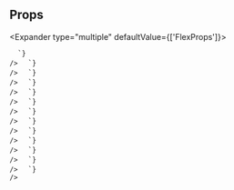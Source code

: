 
## Props

<Expander type="multiple" defaultValue={['FlexProps']}>
  
<ExpanderItem title="FlexProps" value="FlexProps">
    <ReactMarkdown
      remarkPlugins={[remarkGfm]}
      children={`
| name | type | default | description |
| ---- | ---- | ------- | ----------- |
| - | - | - | - |

      `}
    />

  </ExpanderItem>

<ExpanderItem title="AriaAttributes" value="AriaAttributes">
    <ReactMarkdown
      remarkPlugins={[remarkGfm]}
      children={`
| name | type | default | description |
| ---- | ---- | ------- | ----------- |
| aria-activedescendant | string | - | Identifies the currently active element when DOM focus is on a composite widget, textbox, group, or application. |
| aria-atomic | Booleanish | - | Indicates whether assistive technologies will present all, or only parts of, the changed region based on the change notifications defined by the aria-relevant attribute. |
| aria-autocomplete | "list" &#124; "none" &#124; "inline" &#124; "both" | - | Indicates whether inputting text could trigger display of one or more predictions of the user's intended value for an input and specifies how predictions would be presented if they are made. |
| aria-busy | Booleanish | - | Indicates an element is being modified and that assistive technologies MAY want to wait until the modifications are complete before exposing them to the user. |
| aria-checked | boolean &#124; "true" &#124; "false" &#124; "mixed" | - | Indicates the current "checked" state of checkboxes, radio buttons, and other widgets. @see aria-pressed @see aria-selected. |
| aria-colcount | number | - | Defines the total number of columns in a table, grid, or treegrid. @see aria-colindex. |
| aria-colindex | number | - | Defines an element's column index or position with respect to the total number of columns within a table, grid, or treegrid. @see aria-colcount @see aria-colspan. |
| aria-colspan | number | - | Defines the number of columns spanned by a cell or gridcell within a table, grid, or treegrid. @see aria-colindex @see aria-rowspan. |
| aria-controls | string | - | Identifies the element (or elements) whose contents or presence are controlled by the current element. @see aria-owns. |
| aria-current | boolean &#124; "time" &#124; "true" &#124; "false" &#124; "page" &#124; "step" &#124; "location" &#124; "date" | - | Indicates the element that represents the current item within a container or set of related elements. |
| aria-describedby | string | - | Identifies the element (or elements) that describes the object. @see aria-labelledby |
| aria-details | string | - | Identifies the element that provides a detailed, extended description for the object. @see aria-describedby. |
| aria-disabled | Booleanish | - | Indicates that the element is perceivable but disabled, so it is not editable or otherwise operable. @see aria-hidden @see aria-readonly. |
| aria-dropeffect | "link" &#124; "none" &#124; "copy" &#124; "execute" &#124; "move" &#124; "popup" | - | Indicates what functions can be performed when a dragged object is released on the drop target. @deprecated in ARIA 1.1 |
| aria-errormessage | string | - | Identifies the element that provides an error message for the object. @see aria-invalid @see aria-describedby. |
| aria-expanded | Booleanish | - | Indicates whether the element, or another grouping element it controls, is currently expanded or collapsed. |
| aria-flowto | string | - | Identifies the next element (or elements) in an alternate reading order of content which, at the user's discretion, allows assistive technology to override the general default of reading in document source order. |
| aria-grabbed | Booleanish | - | Indicates an element's "grabbed" state in a drag-and-drop operation. @deprecated in ARIA 1.1 |
| aria-haspopup | boolean &#124; "dialog" &#124; "menu" &#124; "true" &#124; "false" &#124; "grid" &#124; "listbox" &#124; "tree" | - | Indicates the availability and type of interactive popup element, such as menu or dialog, that can be triggered by an element. |
| aria-hidden | Booleanish | - | Indicates whether the element is exposed to an accessibility API. @see aria-disabled. |
| aria-invalid | boolean &#124; "true" &#124; "false" &#124; "grammar" &#124; "spelling" | - | Indicates the entered value does not conform to the format expected by the application. @see aria-errormessage. |
| aria-keyshortcuts | string | - | Indicates keyboard shortcuts that an author has implemented to activate or give focus to an element. |
| aria-label | string | - | Defines a string value that labels the current element. @see aria-labelledby. |
| aria-labelledby | string | - | Identifies the element (or elements) that labels the current element. @see aria-describedby. |
| aria-level | number | - | Defines the hierarchical level of an element within a structure. |
| aria-live | "off" &#124; "assertive" &#124; "polite" | - | Indicates that an element will be updated, and describes the types of updates the user agents, assistive technologies, and user can expect from the live region. |
| aria-modal | Booleanish | - | Indicates whether an element is modal when displayed. |
| aria-multiline | Booleanish | - | Indicates whether a text box accepts multiple lines of input or only a single line. |
| aria-multiselectable | Booleanish | - | Indicates that the user may select more than one item from the current selectable descendants. |
| aria-orientation | "horizontal" &#124; "vertical" | - | Indicates whether the element's orientation is horizontal, vertical, or unknown/ambiguous. |
| aria-owns | string | - | Identifies an element (or elements) in order to define a visual, functional, or contextual parent/child relationship between DOM elements where the DOM hierarchy cannot be used to represent the relationship. @see aria-controls. |
| aria-placeholder | string | - | Defines a short hint (a word or short phrase) intended to aid the user with data entry when the control has no value. A hint could be a sample value or a brief description of the expected format. |
| aria-posinset | number | - | Defines an element's number or position in the current set of listitems or treeitems. Not required if all elements in the set are present in the DOM. @see aria-setsize. |
| aria-pressed | boolean &#124; "true" &#124; "false" &#124; "mixed" | - | Indicates the current "pressed" state of toggle buttons. @see aria-checked @see aria-selected. |
| aria-readonly | Booleanish | - | Indicates that the element is not editable, but is otherwise operable. @see aria-disabled. |
| aria-relevant | "text" &#124; "additions" &#124; "additions removals" &#124; "additions text" &#124; "all" &#124; "removals" &#124; "removals additions" &#124; "removals text" &#124; "text additions" &#124; "text removals" | - | Indicates what notifications the user agent will trigger when the accessibility tree within a live region is modified. @see aria-atomic. |
| aria-required | Booleanish | - | Indicates that user input is required on the element before a form may be submitted. |
| aria-roledescription | string | - | Defines a human-readable, author-localized description for the role of an element. |
| aria-rowcount | number | - | Defines the total number of rows in a table, grid, or treegrid. @see aria-rowindex. |
| aria-rowindex | number | - | Defines an element's row index or position with respect to the total number of rows within a table, grid, or treegrid. @see aria-rowcount @see aria-rowspan. |
| aria-rowspan | number | - | Defines the number of rows spanned by a cell or gridcell within a table, grid, or treegrid. @see aria-rowindex @see aria-colspan. |
| aria-selected | Booleanish | - | Indicates the current "selected" state of various widgets. @see aria-checked @see aria-pressed. |
| aria-setsize | number | - | Defines the number of items in the current set of listitems or treeitems. Not required if all elements in the set are present in the DOM. @see aria-posinset. |
| aria-sort | "none" &#124; "ascending" &#124; "descending" &#124; "other" | - | Indicates if items in a table or grid are sorted in ascending or descending order. |
| aria-valuemax | number | - | Defines the maximum allowed value for a range widget. |
| aria-valuemin | number | - | Defines the minimum allowed value for a range widget. |
| aria-valuenow | number | - | Defines the current value for a range widget. @see aria-valuetext. |
| aria-valuetext | string | - | Defines the human readable text alternative of aria-valuenow for a range widget. |

      `}
    />

  </ExpanderItem>

<ExpanderItem title="AriaProps" value="AriaProps">
    <ReactMarkdown
      remarkPlugins={[remarkGfm]}
      children={`
| name | type | default | description |
| ---- | ---- | ------- | ----------- |
| ariaLabel | string | - |  |
| ariaValuetext | string | - |  |
| role | React.AriaRole | - |  |

      `}
    />

  </ExpanderItem>

<ExpanderItem title="Attributes" value="Attributes">
    <ReactMarkdown
      remarkPlugins={[remarkGfm]}
      children={`
| name | type | default | description |
| ---- | ---- | ------- | ----------- |
| key | Key | - |  |

      `}
    />

  </ExpanderItem>

<ExpanderItem title="BaseComponentProps" value="BaseComponentProps">
    <ReactMarkdown
      remarkPlugins={[remarkGfm]}
      children={`
| name | type | default | description |
| ---- | ---- | ------- | ----------- |
| as | ElementType | - |  |
| id | string | - | Unique identifier |
| className | string | - | Additional CSS class name for component |
| testId | string | - | Used to provide a &#96;data-testid&#96; attribute for testing purposes |

      `}
    />

  </ExpanderItem>

<ExpanderItem title="BaseStyleProps" value="BaseStyleProps">
    <ReactMarkdown
      remarkPlugins={[remarkGfm]}
      children={`
| name | type | default | description |
| ---- | ---- | ------- | ----------- |
| alignSelf | ResponsiveStyle&#60;StyleToken&#60;AlignSelf&#62;&#62; | - |  |
| backgroundColor | ResponsiveStyle&#60;StyleToken&#60;BackgroundColor&#62;&#62; | - |  |
| backgroundImage | ResponsiveStyle&#60;StyleToken&#60;BackgroundImage&#62;&#62; | - |  |
| border | ResponsiveStyle&#60;StyleToken&#60;Border&#60;0 &#124; (string & \{\})&#62;&#62;&#62; | - |  |
| borderRadius | ResponsiveStyle&#60;StyleToken&#60;BorderRadius&#60;0 &#124; (string & \{\})&#62;&#62;&#62; | - |  |
| bottom | ResponsiveStyle&#60;StyleToken&#60;Bottom&#60;0 &#124; (string & \{\})&#62;&#62;&#62; | - |  |
| boxShadow | ResponsiveStyle&#60;StyleToken&#60;BoxShadow&#62;&#62; | - |  |
| color | ResponsiveStyle&#60;StyleToken&#60;Color&#62;&#62; | - |  |
| display | ResponsiveStyle&#60;StyleToken&#60;Display&#62;&#62; | - |  |
| fontFamily | ResponsiveStyle&#60;StyleToken&#60;FontFamily&#62;&#62; | - |  |
| fontSize | ResponsiveStyle&#60;StyleToken&#60;FontSize&#60;0 &#124; (string & \{\})&#62;&#62;&#62; | - |  |
| fontStyle | ResponsiveStyle&#60;StyleToken&#60;FontStyle&#62;&#62; | - |  |
| fontWeight | ResponsiveStyle&#60;StyleToken&#60;FontWeight&#62;&#62; | - |  |
| height | ResponsiveStyle&#60;StyleToken&#60;Height&#60;0 &#124; (string & \{\})&#62;&#62;&#62; | - |  |
| left | ResponsiveStyle&#60;StyleToken&#60;Left&#60;0 &#124; (string & \{\})&#62;&#62;&#62; | - |  |
| letterSpacing | ResponsiveStyle&#60;StyleToken&#60;LetterSpacing&#60;0 &#124; (string & \{\})&#62;&#62;&#62; | - |  |
| lineHeight | ResponsiveStyle&#60;StyleToken&#60;LineHeight&#60;0 &#124; (string & \{\})&#62;&#62;&#62; | - |  |
| margin | ResponsiveStyle&#60;StyleToken&#60;Margin&#60;0 &#124; (string & \{\})&#62;&#62;&#62; | - |  |
| marginBlockEnd | ResponsiveStyle&#60;StyleToken&#60;MarginBlockEnd&#60;0 &#124; (string & \{\})&#62;&#62;&#62; | - |  |
| marginBlockStart | ResponsiveStyle&#60;StyleToken&#60;MarginBlockStart&#60;0 &#124; (string & \{\})&#62;&#62;&#62; | - |  |
| marginBottom | ResponsiveStyle&#60;StyleToken&#60;MarginBlockEnd&#60;0 &#124; (string & \{\})&#62;&#62;&#62; | - |  |
| marginInlineEnd | ResponsiveStyle&#60;StyleToken&#60;MarginInlineEnd&#60;0 &#124; (string & \{\})&#62;&#62;&#62; | - |  |
| marginInlineStart | ResponsiveStyle&#60;StyleToken&#60;MarginInlineStart&#60;0 &#124; (string & \{\})&#62;&#62;&#62; | - |  |
| marginLeft | ResponsiveStyle&#60;StyleToken&#60;MarginInlineStart&#60;0 &#124; (string & \{\})&#62;&#62;&#62; | - |  |
| marginRight | ResponsiveStyle&#60;StyleToken&#60;MarginInlineEnd&#60;0 &#124; (string & \{\})&#62;&#62;&#62; | - |  |
| marginTop | ResponsiveStyle&#60;StyleToken&#60;MarginBlockStart&#60;0 &#124; (string & \{\})&#62;&#62;&#62; | - |  |
| maxHeight | ResponsiveStyle&#60;StyleToken&#60;MaxHeight&#60;0 &#124; (string & \{\})&#62;&#62;&#62; | - |  |
| maxWidth | ResponsiveStyle&#60;StyleToken&#60;MaxWidth&#60;0 &#124; (string & \{\})&#62;&#62;&#62; | - |  |
| minHeight | ResponsiveStyle&#60;StyleToken&#60;MinHeight&#60;0 &#124; (string & \{\})&#62;&#62;&#62; | - |  |
| minWidth | ResponsiveStyle&#60;StyleToken&#60;MinWidth&#60;0 &#124; (string & \{\})&#62;&#62;&#62; | - |  |
| opacity | ResponsiveStyle&#60;StyleToken&#60;Opacity&#62;&#62; | - |  |
| overflow | ResponsiveStyle&#60;StyleToken&#60;Overflow&#62;&#62; | - |  |
| padding | ResponsiveStyle&#60;StyleToken&#60;Padding&#60;0 &#124; (string & \{\})&#62;&#62;&#62; | - |  |
| paddingBlockEnd | ResponsiveStyle&#60;StyleToken&#60;MarginBlockEnd&#60;0 &#124; (string & \{\})&#62;&#62;&#62; | - |  |
| paddingBlockStart | ResponsiveStyle&#60;StyleToken&#60;MarginBlockStart&#60;0 &#124; (string & \{\})&#62;&#62;&#62; | - |  |
| paddingBottom | ResponsiveStyle&#60;StyleToken&#60;PaddingBlockEnd&#60;0 &#124; (string & \{\})&#62;&#62;&#62; | - |  |
| paddingInlineEnd | ResponsiveStyle&#60;StyleToken&#60;MarginInlineEnd&#60;0 &#124; (string & \{\})&#62;&#62;&#62; | - |  |
| paddingInlineStart | ResponsiveStyle&#60;StyleToken&#60;MarginInlineStart&#60;0 &#124; (string & \{\})&#62;&#62;&#62; | - |  |
| paddingLeft | ResponsiveStyle&#60;StyleToken&#60;PaddingInlineStart&#60;0 &#124; (string & \{\})&#62;&#62;&#62; | - |  |
| paddingRight | ResponsiveStyle&#60;StyleToken&#60;PaddingInlineEnd&#60;0 &#124; (string & \{\})&#62;&#62;&#62; | - |  |
| paddingTop | ResponsiveStyle&#60;StyleToken&#60;PaddingBlockStart&#60;0 &#124; (string & \{\})&#62;&#62;&#62; | - |  |
| position | ResponsiveStyle&#60;StyleToken&#60;Position&#62;&#62; | - |  |
| right | ResponsiveStyle&#60;StyleToken&#60;Right&#60;0 &#124; (string & \{\})&#62;&#62;&#62; | - |  |
| textAlign | ResponsiveStyle&#60;StyleToken&#60;TextAlign&#62;&#62; | - |  |
| textDecoration | ResponsiveStyle&#60;StyleToken&#60;TextDecoration&#60;0 &#124; (string & \{\})&#62;&#62;&#62; | - |  |
| textTransform | ResponsiveStyle&#60;StyleToken&#60;TextTransform&#62;&#62; | - |  |
| top | ResponsiveStyle&#60;StyleToken&#60;Top&#60;0 &#124; (string & \{\})&#62;&#62;&#62; | - |  |
| transform | ResponsiveStyle&#60;StyleToken&#60;Transform&#62;&#62; | - |  |
| transformOrigin | ResponsiveStyle&#60;StyleToken&#60;TransformOrigin&#60;0 &#124; (string & \{\})&#62;&#62;&#62; | - |  |
| width | ResponsiveStyle&#60;StyleToken&#60;Width&#60;0 &#124; (string & \{\})&#62;&#62;&#62; | - |  |
| whiteSpace | ResponsiveStyle&#60;StyleToken&#60;WhiteSpace&#62;&#62; | - |  |

      `}
    />

  </ExpanderItem>

<ExpanderItem title="CSSLayoutStyleProps" value="CSSLayoutStyleProps">
    <ReactMarkdown
      remarkPlugins={[remarkGfm]}
      children={`
| name | type | default | description |
| ---- | ---- | ------- | ----------- |
| alignItems | ResponsiveStyle&#60;AlignItems&#62; | - | Controls where the Flex/Grid items sit on the cross axis. |
| alignContent | ResponsiveStyle&#60;AlignContent&#62; | - | Sets the distribution of space between and around content items |
| justifyContent | ResponsiveStyle&#60;JustifyContent&#62; | - | Controls where the Flex/Grid items sit on the main axis. |
| gap | ResponsiveStyle&#60;StyleToken&#60;Gap&#60;0 &#124; (string & \{\})&#62;&#62;&#62; | - | Spacing between child components. Shorthand for rowGap and columnGap. |
| columnGap | ResponsiveStyle&#60;StyleToken&#60;GridColumnGap&#60;0 &#124; (string & \{\})&#62;&#62;&#62; | - | Spacing between Flex/Grid child columns |
| rowGap | ResponsiveStyle&#60;StyleToken&#60;RowGap&#60;0 &#124; (string & \{\})&#62;&#62;&#62; | - | Spacing between Flex/Grid child rows |

      `}
    />

  </ExpanderItem>

<ExpanderItem title="DOMAttributes" value="DOMAttributes">
    <ReactMarkdown
      remarkPlugins={[remarkGfm]}
      children={`
| name | type | default | description |
| ---- | ---- | ------- | ----------- |
| dangerouslySetInnerHTML | \{ __html: string; \} | - |  |
| onCopy | ClipboardEventHandler&#60;HTMLDivElement&#62; | - |  |
| onCopyCapture | ClipboardEventHandler&#60;HTMLDivElement&#62; | - |  |
| onCut | ClipboardEventHandler&#60;HTMLDivElement&#62; | - |  |
| onCutCapture | ClipboardEventHandler&#60;HTMLDivElement&#62; | - |  |
| onPaste | ClipboardEventHandler&#60;HTMLDivElement&#62; | - |  |
| onPasteCapture | ClipboardEventHandler&#60;HTMLDivElement&#62; | - |  |
| onCompositionEnd | CompositionEventHandler&#60;HTMLDivElement&#62; | - |  |
| onCompositionEndCapture | CompositionEventHandler&#60;HTMLDivElement&#62; | - |  |
| onCompositionStart | CompositionEventHandler&#60;HTMLDivElement&#62; | - |  |
| onCompositionStartCapture | CompositionEventHandler&#60;HTMLDivElement&#62; | - |  |
| onCompositionUpdate | CompositionEventHandler&#60;HTMLDivElement&#62; | - |  |
| onCompositionUpdateCapture | CompositionEventHandler&#60;HTMLDivElement&#62; | - |  |
| onFocus | FocusEventHandler&#60;HTMLDivElement&#62; | - |  |
| onFocusCapture | FocusEventHandler&#60;HTMLDivElement&#62; | - |  |
| onBlur | FocusEventHandler&#60;HTMLDivElement&#62; | - |  |
| onBlurCapture | FocusEventHandler&#60;HTMLDivElement&#62; | - |  |
| onChange | FormEventHandler&#60;HTMLDivElement&#62; | - |  |
| onChangeCapture | FormEventHandler&#60;HTMLDivElement&#62; | - |  |
| onBeforeInput | FormEventHandler&#60;HTMLDivElement&#62; | - |  |
| onBeforeInputCapture | FormEventHandler&#60;HTMLDivElement&#62; | - |  |
| onInput | FormEventHandler&#60;HTMLDivElement&#62; | - |  |
| onInputCapture | FormEventHandler&#60;HTMLDivElement&#62; | - |  |
| onReset | FormEventHandler&#60;HTMLDivElement&#62; | - |  |
| onResetCapture | FormEventHandler&#60;HTMLDivElement&#62; | - |  |
| onSubmit | FormEventHandler&#60;HTMLDivElement&#62; | - |  |
| onSubmitCapture | FormEventHandler&#60;HTMLDivElement&#62; | - |  |
| onInvalid | FormEventHandler&#60;HTMLDivElement&#62; | - |  |
| onInvalidCapture | FormEventHandler&#60;HTMLDivElement&#62; | - |  |
| onLoad | ReactEventHandler&#60;HTMLDivElement&#62; | - |  |
| onLoadCapture | ReactEventHandler&#60;HTMLDivElement&#62; | - |  |
| onError | ReactEventHandler&#60;HTMLDivElement&#62; | - |  |
| onErrorCapture | ReactEventHandler&#60;HTMLDivElement&#62; | - |  |
| onKeyDown | KeyboardEventHandler&#60;HTMLDivElement&#62; | - |  |
| onKeyDownCapture | KeyboardEventHandler&#60;HTMLDivElement&#62; | - |  |
| onKeyPress | KeyboardEventHandler&#60;HTMLDivElement&#62; | - | @deprecated |
| onKeyPressCapture | KeyboardEventHandler&#60;HTMLDivElement&#62; | - | @deprecated |
| onKeyUp | KeyboardEventHandler&#60;HTMLDivElement&#62; | - |  |
| onKeyUpCapture | KeyboardEventHandler&#60;HTMLDivElement&#62; | - |  |
| onAbort | ReactEventHandler&#60;HTMLDivElement&#62; | - |  |
| onAbortCapture | ReactEventHandler&#60;HTMLDivElement&#62; | - |  |
| onCanPlay | ReactEventHandler&#60;HTMLDivElement&#62; | - |  |
| onCanPlayCapture | ReactEventHandler&#60;HTMLDivElement&#62; | - |  |
| onCanPlayThrough | ReactEventHandler&#60;HTMLDivElement&#62; | - |  |
| onCanPlayThroughCapture | ReactEventHandler&#60;HTMLDivElement&#62; | - |  |
| onDurationChange | ReactEventHandler&#60;HTMLDivElement&#62; | - |  |
| onDurationChangeCapture | ReactEventHandler&#60;HTMLDivElement&#62; | - |  |
| onEmptied | ReactEventHandler&#60;HTMLDivElement&#62; | - |  |
| onEmptiedCapture | ReactEventHandler&#60;HTMLDivElement&#62; | - |  |
| onEncrypted | ReactEventHandler&#60;HTMLDivElement&#62; | - |  |
| onEncryptedCapture | ReactEventHandler&#60;HTMLDivElement&#62; | - |  |
| onEnded | ReactEventHandler&#60;HTMLDivElement&#62; | - |  |
| onEndedCapture | ReactEventHandler&#60;HTMLDivElement&#62; | - |  |
| onLoadedData | ReactEventHandler&#60;HTMLDivElement&#62; | - |  |
| onLoadedDataCapture | ReactEventHandler&#60;HTMLDivElement&#62; | - |  |
| onLoadedMetadata | ReactEventHandler&#60;HTMLDivElement&#62; | - |  |
| onLoadedMetadataCapture | ReactEventHandler&#60;HTMLDivElement&#62; | - |  |
| onLoadStart | ReactEventHandler&#60;HTMLDivElement&#62; | - |  |
| onLoadStartCapture | ReactEventHandler&#60;HTMLDivElement&#62; | - |  |
| onPause | ReactEventHandler&#60;HTMLDivElement&#62; | - |  |
| onPauseCapture | ReactEventHandler&#60;HTMLDivElement&#62; | - |  |
| onPlay | ReactEventHandler&#60;HTMLDivElement&#62; | - |  |
| onPlayCapture | ReactEventHandler&#60;HTMLDivElement&#62; | - |  |
| onPlaying | ReactEventHandler&#60;HTMLDivElement&#62; | - |  |
| onPlayingCapture | ReactEventHandler&#60;HTMLDivElement&#62; | - |  |
| onProgress | ReactEventHandler&#60;HTMLDivElement&#62; | - |  |
| onProgressCapture | ReactEventHandler&#60;HTMLDivElement&#62; | - |  |
| onRateChange | ReactEventHandler&#60;HTMLDivElement&#62; | - |  |
| onRateChangeCapture | ReactEventHandler&#60;HTMLDivElement&#62; | - |  |
| onSeeked | ReactEventHandler&#60;HTMLDivElement&#62; | - |  |
| onSeekedCapture | ReactEventHandler&#60;HTMLDivElement&#62; | - |  |
| onSeeking | ReactEventHandler&#60;HTMLDivElement&#62; | - |  |
| onSeekingCapture | ReactEventHandler&#60;HTMLDivElement&#62; | - |  |
| onStalled | ReactEventHandler&#60;HTMLDivElement&#62; | - |  |
| onStalledCapture | ReactEventHandler&#60;HTMLDivElement&#62; | - |  |
| onSuspend | ReactEventHandler&#60;HTMLDivElement&#62; | - |  |
| onSuspendCapture | ReactEventHandler&#60;HTMLDivElement&#62; | - |  |
| onTimeUpdate | ReactEventHandler&#60;HTMLDivElement&#62; | - |  |
| onTimeUpdateCapture | ReactEventHandler&#60;HTMLDivElement&#62; | - |  |
| onVolumeChange | ReactEventHandler&#60;HTMLDivElement&#62; | - |  |
| onVolumeChangeCapture | ReactEventHandler&#60;HTMLDivElement&#62; | - |  |
| onWaiting | ReactEventHandler&#60;HTMLDivElement&#62; | - |  |
| onWaitingCapture | ReactEventHandler&#60;HTMLDivElement&#62; | - |  |
| onAuxClick | MouseEventHandler&#60;HTMLDivElement&#62; | - |  |
| onAuxClickCapture | MouseEventHandler&#60;HTMLDivElement&#62; | - |  |
| onClick | MouseEventHandler&#60;HTMLDivElement&#62; | - |  |
| onClickCapture | MouseEventHandler&#60;HTMLDivElement&#62; | - |  |
| onContextMenu | MouseEventHandler&#60;HTMLDivElement&#62; | - |  |
| onContextMenuCapture | MouseEventHandler&#60;HTMLDivElement&#62; | - |  |
| onDoubleClick | MouseEventHandler&#60;HTMLDivElement&#62; | - |  |
| onDoubleClickCapture | MouseEventHandler&#60;HTMLDivElement&#62; | - |  |
| onDrag | DragEventHandler&#60;HTMLDivElement&#62; | - |  |
| onDragCapture | DragEventHandler&#60;HTMLDivElement&#62; | - |  |
| onDragEnd | DragEventHandler&#60;HTMLDivElement&#62; | - |  |
| onDragEndCapture | DragEventHandler&#60;HTMLDivElement&#62; | - |  |
| onDragEnter | DragEventHandler&#60;HTMLDivElement&#62; | - |  |
| onDragEnterCapture | DragEventHandler&#60;HTMLDivElement&#62; | - |  |
| onDragExit | DragEventHandler&#60;HTMLDivElement&#62; | - |  |
| onDragExitCapture | DragEventHandler&#60;HTMLDivElement&#62; | - |  |
| onDragLeave | DragEventHandler&#60;HTMLDivElement&#62; | - |  |
| onDragLeaveCapture | DragEventHandler&#60;HTMLDivElement&#62; | - |  |
| onDragOver | DragEventHandler&#60;HTMLDivElement&#62; | - |  |
| onDragOverCapture | DragEventHandler&#60;HTMLDivElement&#62; | - |  |
| onDragStart | DragEventHandler&#60;HTMLDivElement&#62; | - |  |
| onDragStartCapture | DragEventHandler&#60;HTMLDivElement&#62; | - |  |
| onDrop | DragEventHandler&#60;HTMLDivElement&#62; | - |  |
| onDropCapture | DragEventHandler&#60;HTMLDivElement&#62; | - |  |
| onMouseDown | MouseEventHandler&#60;HTMLDivElement&#62; | - |  |
| onMouseDownCapture | MouseEventHandler&#60;HTMLDivElement&#62; | - |  |
| onMouseEnter | MouseEventHandler&#60;HTMLDivElement&#62; | - |  |
| onMouseLeave | MouseEventHandler&#60;HTMLDivElement&#62; | - |  |
| onMouseMove | MouseEventHandler&#60;HTMLDivElement&#62; | - |  |
| onMouseMoveCapture | MouseEventHandler&#60;HTMLDivElement&#62; | - |  |
| onMouseOut | MouseEventHandler&#60;HTMLDivElement&#62; | - |  |
| onMouseOutCapture | MouseEventHandler&#60;HTMLDivElement&#62; | - |  |
| onMouseOver | MouseEventHandler&#60;HTMLDivElement&#62; | - |  |
| onMouseOverCapture | MouseEventHandler&#60;HTMLDivElement&#62; | - |  |
| onMouseUp | MouseEventHandler&#60;HTMLDivElement&#62; | - |  |
| onMouseUpCapture | MouseEventHandler&#60;HTMLDivElement&#62; | - |  |
| onSelect | ReactEventHandler&#60;HTMLDivElement&#62; | - |  |
| onSelectCapture | ReactEventHandler&#60;HTMLDivElement&#62; | - |  |
| onTouchCancel | TouchEventHandler&#60;HTMLDivElement&#62; | - |  |
| onTouchCancelCapture | TouchEventHandler&#60;HTMLDivElement&#62; | - |  |
| onTouchEnd | TouchEventHandler&#60;HTMLDivElement&#62; | - |  |
| onTouchEndCapture | TouchEventHandler&#60;HTMLDivElement&#62; | - |  |
| onTouchMove | TouchEventHandler&#60;HTMLDivElement&#62; | - |  |
| onTouchMoveCapture | TouchEventHandler&#60;HTMLDivElement&#62; | - |  |
| onTouchStart | TouchEventHandler&#60;HTMLDivElement&#62; | - |  |
| onTouchStartCapture | TouchEventHandler&#60;HTMLDivElement&#62; | - |  |
| onPointerDown | PointerEventHandler&#60;HTMLDivElement&#62; | - |  |
| onPointerDownCapture | PointerEventHandler&#60;HTMLDivElement&#62; | - |  |
| onPointerMove | PointerEventHandler&#60;HTMLDivElement&#62; | - |  |
| onPointerMoveCapture | PointerEventHandler&#60;HTMLDivElement&#62; | - |  |
| onPointerUp | PointerEventHandler&#60;HTMLDivElement&#62; | - |  |
| onPointerUpCapture | PointerEventHandler&#60;HTMLDivElement&#62; | - |  |
| onPointerCancel | PointerEventHandler&#60;HTMLDivElement&#62; | - |  |
| onPointerCancelCapture | PointerEventHandler&#60;HTMLDivElement&#62; | - |  |
| onPointerEnter | PointerEventHandler&#60;HTMLDivElement&#62; | - |  |
| onPointerEnterCapture | PointerEventHandler&#60;HTMLDivElement&#62; | - |  |
| onPointerLeave | PointerEventHandler&#60;HTMLDivElement&#62; | - |  |
| onPointerLeaveCapture | PointerEventHandler&#60;HTMLDivElement&#62; | - |  |
| onPointerOver | PointerEventHandler&#60;HTMLDivElement&#62; | - |  |
| onPointerOverCapture | PointerEventHandler&#60;HTMLDivElement&#62; | - |  |
| onPointerOut | PointerEventHandler&#60;HTMLDivElement&#62; | - |  |
| onPointerOutCapture | PointerEventHandler&#60;HTMLDivElement&#62; | - |  |
| onGotPointerCapture | PointerEventHandler&#60;HTMLDivElement&#62; | - |  |
| onGotPointerCaptureCapture | PointerEventHandler&#60;HTMLDivElement&#62; | - |  |
| onLostPointerCapture | PointerEventHandler&#60;HTMLDivElement&#62; | - |  |
| onLostPointerCaptureCapture | PointerEventHandler&#60;HTMLDivElement&#62; | - |  |
| onScroll | UIEventHandler&#60;HTMLDivElement&#62; | - |  |
| onScrollCapture | UIEventHandler&#60;HTMLDivElement&#62; | - |  |
| onWheel | WheelEventHandler&#60;HTMLDivElement&#62; | - |  |
| onWheelCapture | WheelEventHandler&#60;HTMLDivElement&#62; | - |  |
| onAnimationStart | AnimationEventHandler&#60;HTMLDivElement&#62; | - |  |
| onAnimationStartCapture | AnimationEventHandler&#60;HTMLDivElement&#62; | - |  |
| onAnimationEnd | AnimationEventHandler&#60;HTMLDivElement&#62; | - |  |
| onAnimationEndCapture | AnimationEventHandler&#60;HTMLDivElement&#62; | - |  |
| onAnimationIteration | AnimationEventHandler&#60;HTMLDivElement&#62; | - |  |
| onAnimationIterationCapture | AnimationEventHandler&#60;HTMLDivElement&#62; | - |  |
| onTransitionEnd | TransitionEventHandler&#60;HTMLDivElement&#62; | - |  |
| onTransitionEndCapture | TransitionEventHandler&#60;HTMLDivElement&#62; | - |  |

      `}
    />

  </ExpanderItem>

<ExpanderItem title="FlexContainerStyleProps" value="FlexContainerStyleProps">
    <ReactMarkdown
      remarkPlugins={[remarkGfm]}
      children={`
| name | type | default | description |
| ---- | ---- | ------- | ----------- |
| direction | ResponsiveStyle&#60;FlexDirection&#62; | - | Sets how flex items are placed in the flex container defining the main axis and the direction (normal or reversed). (maps to flex-direction CSS property) |
| wrap | ResponsiveStyle&#60;FlexWrap&#62; | - | The flexWrap property is set on containers and it controls what happens when children overflow the size of the container along the main axis. By default, children are forced into a single line (which can shrink elements). If wrapping is allowed, items are wrapped into multiple lines along the main axis if needed. (maps to flex-wrap CSS property) |

      `}
    />

  </ExpanderItem>

<ExpanderItem title="FlexItemStyleProps" value="FlexItemStyleProps">
    <ReactMarkdown
      remarkPlugins={[remarkGfm]}
      children={`
| name | type | default | description |
| ---- | ---- | ------- | ----------- |
| flex | ResponsiveStyle&#60;Flex&#60;0 &#124; (string & \{\})&#62;&#62; | - | Shorthand for flex grow / shrink / basis |
| order | ResponsiveStyle&#60;Order&#62; | - | Controls order flex items appear |
| grow | ResponsiveStyle&#60;FlexGrow&#62; | - | Ability for flex item to grow |
| shrink | ResponsiveStyle&#60;FlexShrink&#62; | - | Ability for flex item to shrink |
| basis | ResponsiveStyle&#60;FlexBasis&#60;0 &#124; (string & \{\})&#62;&#62; | - | Default size of element before remaining space is distributed |

      `}
    />

  </ExpanderItem>

<ExpanderItem title="GridItemStyleProps" value="GridItemStyleProps">
    <ReactMarkdown
      remarkPlugins={[remarkGfm]}
      children={`
| name | type | default | description |
| ---- | ---- | ------- | ----------- |
| area | ResponsiveStyle&#60;GridArea&#62; | - |  |
| column | ResponsiveStyle&#60;GridColumn&#62; | - |  |
| columnEnd | ResponsiveStyle&#60;GridColumnEnd&#62; | - |  |
| columnSpan | ResponsiveStyle&#60;GridSpanType&#62; | - |  |
| columnStart | ResponsiveStyle&#60;GridColumnStart&#62; | - |  |
| row | ResponsiveStyle&#60;GridRow&#62; | - |  |
| rowEnd | ResponsiveStyle&#60;GridRowEnd&#62; | - |  |
| rowSpan | ResponsiveStyle&#60;GridSpanType&#62; | - |  |
| rowStart | ResponsiveStyle&#60;GridRowStart&#62; | - |  |

      `}
    />

  </ExpanderItem>

<ExpanderItem title="HTMLAttributes" value="HTMLAttributes">
    <ReactMarkdown
      remarkPlugins={[remarkGfm]}
      children={`
| name | type | default | description |
| ---- | ---- | ------- | ----------- |
| slot | string | - |  |
| title | string | - |  |
| defaultChecked | boolean | - |  |
| defaultValue | string &#124; number &#124; readonly string[] | - |  |
| suppressContentEditableWarning | boolean | - |  |
| suppressHydrationWarning | boolean | - |  |
| accessKey | string | - |  |
| contentEditable | Booleanish &#124; "inherit" | - |  |
| contextMenu | string | - |  |
| dir | string | - |  |
| draggable | Booleanish | - |  |
| hidden | boolean | - |  |
| lang | string | - |  |
| placeholder | string | - |  |
| spellCheck | Booleanish | - |  |
| tabIndex | number | - |  |
| translate | "yes" &#124; "no" | - |  |
| radioGroup | string | - |  |
| about | string | - |  |
| datatype | string | - |  |
| inlist | any | - |  |
| prefix | string | - |  |
| property | string | - |  |
| resource | string | - |  |
| typeof | string | - |  |
| vocab | string | - |  |
| autoCapitalize | string | - |  |
| autoCorrect | string | - |  |
| autoSave | string | - |  |
| itemProp | string | - |  |
| itemScope | boolean | - |  |
| itemType | string | - |  |
| itemID | string | - |  |
| itemRef | string | - |  |
| results | number | - |  |
| security | string | - |  |
| unselectable | "on" &#124; "off" | - |  |
| inputMode | "text" &#124; "none" &#124; "search" &#124; "tel" &#124; "url" &#124; "email" &#124; "numeric" &#124; "decimal" | - | Hints at the type of data that might be entered by the user while editing the element or its contents @see https://html.spec.whatwg.org/multipage/interaction.html#input-modalities:-the-inputmode-attribute |
| is | string | - | Specify that a standard HTML element should behave like a defined custom built-in element @see https://html.spec.whatwg.org/multipage/custom-elements.html#attr-is |

      `}
    />

  </ExpanderItem>

<ExpanderItem title="RefAttributes" value="RefAttributes">
    <ReactMarkdown
      remarkPlugins={[remarkGfm]}
      children={`
| name | type | default | description |
| ---- | ---- | ------- | ----------- |
| ref | Ref&#60;HTMLDivElement&#62; | - |  |

      `}
    />

  </ExpanderItem>

<ExpanderItem title="ViewProps" value="ViewProps">
    <ReactMarkdown
      remarkPlugins={[remarkGfm]}
      children={`
| name | type | default | description |
| ---- | ---- | ------- | ----------- |
| style | CSSProperties | - |  |
| isDisabled | boolean | - |  |

      `}
    />

  </ExpanderItem>

</Expander>
